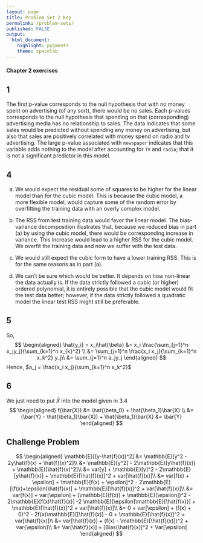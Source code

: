 ```yaml
---
layout: page
title: Problem Set 2 Key
permalink: /problem-sets/
published: FALSE
output: 
  html_document: 
    highlight: pygments
    theme: spacelab
---
```


#### Chapter 2 exercises

## 1

The first p-value corresponds to the null hypothesis that with no money spent on advertising (of any sort), there would be no sales. Each p-values corresponds to the null hypothesis that spending on that (corresponding) advertising media has no relationship to sales. The data indicates that some sales would be predicted without spending any money on advertising, but also that sales are positively correlated with money spend on radio and tv advertising. The large p-value associated with `newspaper` indicates that this variable adds nothing to the model after accounting for `TV` and `radio`; that it is not a significant predictor in this model.

## 4

a. We would expect the residual some of squares to be higher for the linear model than for the cubic model. This is because the cubic model, a more flexible model, would capture some of the random error by overfitting the training data with an overly complex model. 

b. The RSS from test training data would favor the linear model. The bias-variance decomposition illustrates that, because we reduced bias in part (a) by using the cubic model, there would be corresponding increase in variance. This increase would lead to a higher RSS for the cubic model. We overfit the training data and now we suffer with the test data. 

c. We would still expect the cubic form to have a lower training RSS. This is for the same reasons as in part (a). 

d. We can't be sure which would be better. It depends on how non-linear the data actually is. If the data strictly followed a cubic (or higher) ordered polynomial, it is entirely possible that the cubic model would fit the test data better; however, if the data strictly followed a quadratic model the linear test RSS might still be preferable. 

## 5 

So,
$$
\begin{aligned}
\hat{y_i} = x_i\hat{\beta} &= x_i \frac{\sum_{j=1}^n x_jy_j}{\sum_{k=1}^n x_{k}^2} \\
&= \sum_{j=1}^n \frac{x_i x_j}{\sum_{k=1}^n x_k^2} y_j\\
&= \sum_{j=1}^n a_jy_j
\end{aligned}
$$
Hence, $a_j = \frac{x_i x_j}{\sum_{k=1}^n x_k^2}$

## 6
We just need to put $\bar{X}$ into the model given in 3.4
$$
\begin{aligned}
f(\bar{X}) &= \hat{\beta_0} + \hat{\beta_1}\bar{X} \\
&= (\bar{Y} - \hat{\beta_1}\bar{X}) + \hat{\beta_1}\bar{X}
&= \bar{Y}
\end{aligned}
$$

## Challenge Problem
$$
\begin{aligned}
\mathbb{E}[(y-\hat{f}(x))^2] &= \mathbb{E}[y^2 - 2y\hat{f}(x) + \hat{f}(x)^2]\\
&= \mathbb{E}[y^2] - 2\mathbb{E}[y\hat{f}(x)] + \mathbb{E}[\hat{f}(x)^2]\\
&= var[y] + \mathbb{E}[y]^2 - 2\mathbb{E}[y\hat{f}(x)] + \mathbb{E}[\hat{f}(x)]^2 + var[\hat{f}(x)]\\
&= var[f(x) + \epsilon] + \mathbb{E}[f(x) + \epsilon]^2 - 2\mathbb{E}[(f(x)+\epsilon)\hat{f}(x)] + \mathbb{E}[\hat{f}(x)]^2 + var[\hat{f}(x)]\\
&= var[f(x)] + var[\epsilon] + (\mathbb{E}[f(x)] + \mathbb{E}[\epsilon])^2 - 2\mathbb{E}[f(x)\hat{f}(x)] -2 \mathbb{E}[\epsilon]\mathbb{E}[\hat{f(x)}] +  \mathbb{E}[\hat{f}(x)]^2 + var[\hat{f}(x)]\\
&= 0 + var[\epsilon] + (f(x) + 0)^2 - 2f(x)\mathbb{E}[[\hat{f}(x)] - 0  + \mathbb{E}[\hat{f}(x)]^2 + var[\hat{f}(x)]\\
&= var[\hat{f}(x)] + (f(x) - \mathbb{E}[\hat{f}(x)])^2 + var{\epsilon}\\
&= Var[\hat{f}(x)] + [Bias(\hat{f}(x)]^2 + Var[\epsilon]
\end{aligned}
$$


